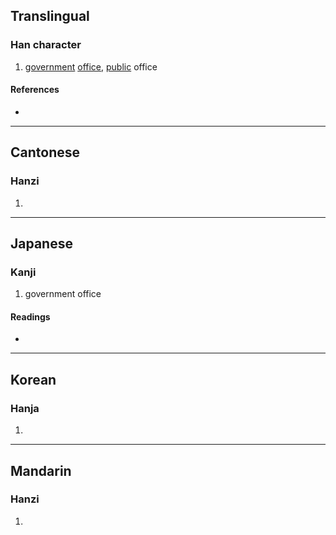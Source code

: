 {{character info/new}}
==Translingual==

===Han character===
{{Han char|rn=53|rad=广|as=13|sn=16|four=00252|canj=INBQ|ids=⿸广解}}

# [[government]] [[office]], [[public]] office

====References====
* {{Han ref|kx=0351.170|dkj=09510|dj=0664.180|hdz=20905.130|uh=5EE8|ud=24296|bh=E972|bd=59762}}

----

==Cantonese==

===Hanzi===
{{yue-hanzi|jyut=[[gaai3]], [[haai6]]|y=gaai3, haai6}}

# {{rfdef|yue|sort=广13}}

----

==Japanese==

===Kanji===
{{ja-kanji|grade=|rs=广13}}

# government office

====Readings====
* {{ja-readings|on=[[かい]] (kai), [[け]] (ke)|kun=[[やくしょ]] (yakusho)}}

----

==Korean==

===Hanja===
{{ko-hanja|hangeul=해|rv=hae|mr=hae}}

# {{rfdef|ko|sort=广13}}

----

==Mandarin==

===Hanzi===
{{cmn-hanzi|pin=[[xiè]] ([[xie4]])|wg=hsieh<sup>4</sup>}}

# {{rfdef|cmn|sort=广13}}